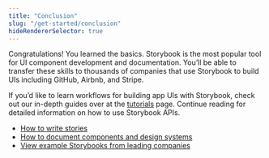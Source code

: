 ```yaml
---
title: "Conclusion"
slug: "/get-started/conclusion"
hideRendererSelector: true
---
```


Congratulations! You learned the basics. Storybook is the most popular tool for UI component development and documentation. You’ll be able to transfer these skills to thousands of companies that use Storybook to build UIs including GitHub, Airbnb, and Stripe.

If you’d like to learn workflows for building app UIs with Storybook, check out our in-depth guides over at the [tutorials](https://storybook.js.org/tutorials/) page. Continue reading for detailed information on how to use Storybook APIs.

- [How to write stories](../writing-stories/index.md)
- [How to document components and design systems](../writing-docs/index.md)
- [View example Storybooks from leading companies](https://storybook.js.org/showcase)

